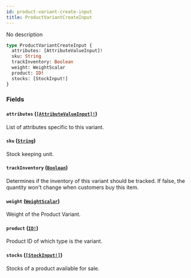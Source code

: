 ```yaml
---
id: product-variant-create-input
title: ProductVariantCreateInput
---
```


No description

```graphql
type ProductVariantCreateInput {
  attributes: [AttributeValueInput]!
  sku: String
  trackInventory: Boolean
  weight: WeightScalar
  product: ID!
  stocks: [StockInput!]
}
```

### Fields

#### `attributes` ([`[AttributeValueInput]!`](/api-reference/inputs/attribute-value-input.mdx))

List of attributes specific to this variant.

#### `sku` ([`String`](/api-reference/scalars/string.mdx))

Stock keeping unit.

#### `trackInventory` ([`Boolean`](/api-reference/scalars/boolean.mdx))

Determines if the inventory of this variant should be tracked. If false, the quantity won't change when customers buy this item.

#### `weight` ([`WeightScalar`](/api-reference/scalars/weight-scalar.mdx))

Weight of the Product Variant.

#### `product` ([`ID!`](/api-reference/scalars/id.mdx))

Product ID of which type is the variant.

#### `stocks` ([`[StockInput!]`](/api-reference/inputs/stock-input.mdx))

Stocks of a product available for sale.

